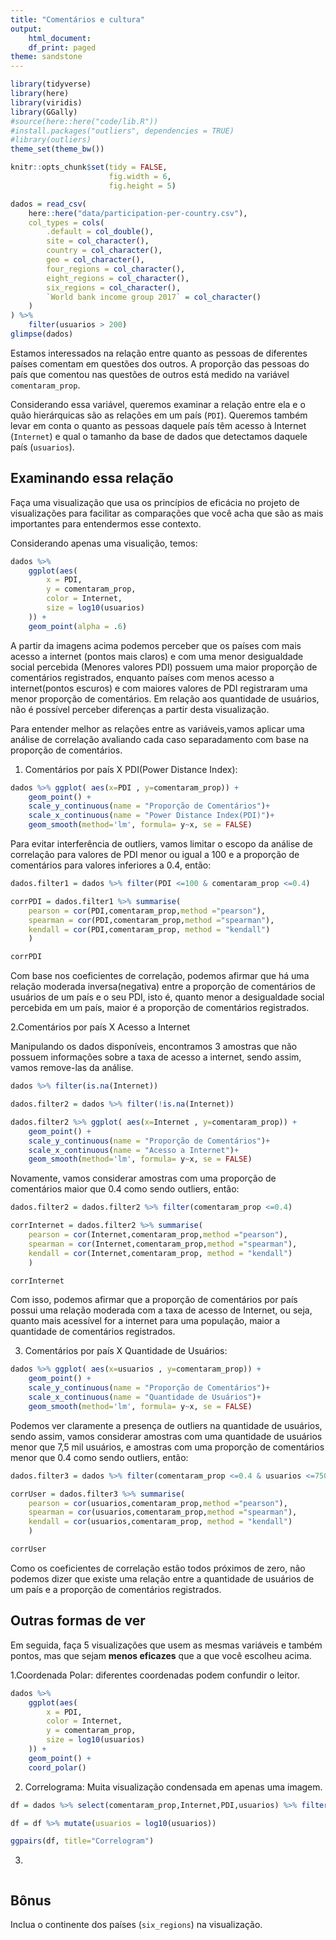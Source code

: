 ```yaml
---
title: "Comentários e cultura"
output:
    html_document:
    df_print: paged
theme: sandstone
---
```


```r
library(tidyverse)
library(here)
library(viridis)
library(GGally)
#source(here::here("code/lib.R"))
#install.packages("outliers", dependencies = TRUE)
#library(outliers)
theme_set(theme_bw())

knitr::opts_chunk$set(tidy = FALSE,
                      fig.width = 6,
                      fig.height = 5)
```

```r
dados = read_csv(
    here::here("data/participation-per-country.csv"),
    col_types = cols(
        .default = col_double(),
        site = col_character(),
        country = col_character(),
        geo = col_character(),
        four_regions = col_character(),
        eight_regions = col_character(),
        six_regions = col_character(),
        `World bank income group 2017` = col_character()
    )
) %>% 
    filter(usuarios > 200)
glimpse(dados)
```

Estamos interessados na relação entre quanto as pessoas de diferentes países comentam em questões dos outros. A proporção das pessoas do país que comentou nas questões de outros está medido na variável `comentaram_prop`. 

Considerando essa variável, queremos examinar a relação entre ela e o quão hierárquicas são as relações em um país (`PDI`). Queremos também levar em conta o quanto as pessoas daquele país têm acesso à Internet (`Internet`) e qual o tamanho da base de dados que detectamos daquele país (`usuarios`). 

## Examinando essa relação

Faça uma visualização que usa os princípios de eficácia no projeto de visualizações para facilitar as comparações que você acha que são as mais importantes para entendermos esse contexto. 

Considerando apenas uma visualição, temos:
```r
dados %>%
    ggplot(aes(
        x = PDI,
        y = comentaram_prop,
        color = Internet,
        size = log10(usuarios)
    )) +
    geom_point(alpha = .6)
```

A partir da imagens acima podemos perceber que os países com mais acesso a internet (pontos mais claros) e com uma menor desigualdade social percebida (Menores valores PDI) possuem uma maior proporção de comentários registrados, enquanto países com menos acesso a internet(pontos escuros) e com maiores valores de PDI registraram uma menor proporção de comentários. Em relação aos quantidade de usuários, não é possível perceber diferenças a partir desta visualização.


Para entender melhor as relações entre as variáveis,vamos aplicar uma análise de correlação avaliando cada caso separadamento com base na proporção de comentários.

1. Comentários por país X PDI(Power Distance Index):
```r

dados %>% ggplot( aes(x=PDI , y=comentaram_prop)) +
    geom_point() +
    scale_y_continuous(name = "Proporção de Comentários")+
    scale_x_continuous(name = "Power Distance Index(PDI)")+
    geom_smooth(method='lm', formula= y~x, se = FALSE)

```

Para evitar interferência de outliers, vamos limitar o escopo da análise de correlação para valores de PDI menor ou igual a 100 e a proporção de comentários para valores inferiores a 0.4, então:

```r

dados.filter1 = dados %>% filter(PDI <=100 & comentaram_prop <=0.4)

corrPDI = dados.filter1 %>% summarise(
    pearson = cor(PDI,comentaram_prop,method ="pearson"),
    spearman = cor(PDI,comentaram_prop,method ="spearman"),
    kendall = cor(PDI,comentaram_prop, method = "kendall")
    )

corrPDI


```

Com base nos coeficientes de correlação, podemos afirmar que há uma relação moderada inversa(negativa) entre a proporção de comentários de usuários de um país e o seu PDI, isto é, quanto menor a desigualdade social percebida em um país, maior é a proporção de comentários registrados. 

2.Comentários por país X Acesso a Internet

Manipulando os dados disponíveis, encontramos 3 amostras que não possuem informações sobre a taxa de acesso a internet, sendo assim, vamos remove-las da análise.

```r

dados %>% filter(is.na(Internet))

dados.filter2 = dados %>% filter(!is.na(Internet))

dados.filter2 %>% ggplot( aes(x=Internet , y=comentaram_prop)) +
    geom_point() +
    scale_y_continuous(name = "Proporção de Comentários")+
    scale_x_continuous(name = "Acesso a Internet")+
    geom_smooth(method='lm', formula= y~x, se = FALSE)

```

Novamente, vamos considerar amostras com uma proporção de comentários maior que 0.4 como sendo outliers, então:

```r
dados.filter2 = dados.filter2 %>% filter(comentaram_prop <=0.4)

corrInternet = dados.filter2 %>% summarise(
    pearson = cor(Internet,comentaram_prop,method ="pearson"),
    spearman = cor(Internet,comentaram_prop,method ="spearman"),
    kendall = cor(Internet,comentaram_prop, method = "kendall")
    )

corrInternet

```

Com isso, podemos afirmar que a proporção de comentários por país possui uma relação moderada com a taxa de acesso de Internet, ou seja, quanto mais acessível for a internet para uma população, maior a quantidade de comentários registrados.

3. Comentários por país X Quantidade de Usuários:
```r



dados %>% ggplot( aes(x=usuarios , y=comentaram_prop)) +
    geom_point() +
    scale_y_continuous(name = "Proporção de Comentários")+
    scale_x_continuous(name = "Quantidade de Usuários")+
    geom_smooth(method='lm', formula= y~x, se = FALSE)
```

Podemos ver claramente a presença de outliers na quantidade de usuários, sendo assim, vamos considerar amostras com uma quantidade de usuários menor que 7,5 mil usuários, e amostras com uma proporção de comentários menor que 0.4 como sendo outliers, então:

```r

dados.filter3 = dados %>% filter(comentaram_prop <=0.4 & usuarios <=7500)

corrUser = dados.filter3 %>% summarise(
    pearson = cor(usuarios,comentaram_prop,method ="pearson"),
    spearman = cor(usuarios,comentaram_prop,method ="spearman"),
    kendall = cor(usuarios,comentaram_prop, method = "kendall")
    )

corrUser

```

Como os coeficientes de correlação estão todos próximos de zero, não podemos dizer que existe uma relação entre a quantidade de usuários de um país e a proporção de comentários registrados.

## Outras formas de ver

Em seguida, faça 5 visualizações que usem as mesmas variáveis e também pontos, mas que sejam **menos eficazes** que a que você escolheu acima. 

1.Coordenada Polar: diferentes coordenadas podem confundir o leitor.
```r
dados %>%
    ggplot(aes(
        x = PDI,
        color = Internet,
        y = comentaram_prop,
        size = log10(usuarios)
    )) +
    geom_point() + 
    coord_polar()
```


2. Correlograma: Muita visualização condensada em apenas uma imagem.
```r

df = dados %>% select(comentaram_prop,Internet,PDI,usuarios) %>% filter(!is.na(Internet))

df = df %>% mutate(usuarios = log10(usuarios)) 

ggpairs(df, title="Correlogram")

```

3.
```r

```

## Bônus

Inclua o continente dos países (`six_regions`) na visualização.

